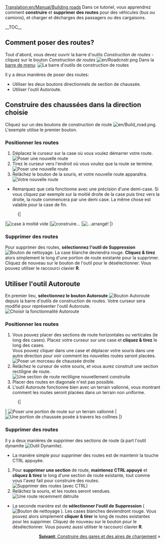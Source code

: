 [[Translation:en/Manual/Building roads]]
{{fr/Tutoriel}}
<!-- surtout pour la recherche par robot -->
Dans ce tutoriel, vous apprendrez comment '''construire''' et '''supprimer des routes''' pour des véhicules (bus ou camions), et charger et décharges des passagers ou des cargaisons.

__TOC__

==Comment poser des routes?==

Tout d'abord, vous devez ouvrir la barre d'outils ''Construction de routes'' - cliquez sur le bouton ''Construction de routes'' [[File:en/Roadcnstr.png]] Dans la [[fr/Interface du jeu#La barre de menu|barre de menu]]:
[[File:en/Road constructionnew.png|none|frame|La barre d'outils de construction de routes]]

Il y a deux manières de poser des routes:
* Utiliser les deux boutons directionnels de section de chaussée.
* Utiliser l'outil Autoroute.

== Construire des chaussées dans la direction choisie ==

Cliquez sur un des boutons de construction de route [[File:en/Build road.png]]. L'exemple utilise le premier bouton.

=== Positionner les routes ===
#Déplacez le curseur sur la case où vous voulez démarrer votre route.<br/>[[File:en/build roads01.png|none|frame|Poser une nouvelle route]]
#Tirez le curseur vers l'endroit où vous voulez que la route se termine.<br/>[[File:en/build roads02.png|none|frame|Poser une nouvelle route]]
#Relâchez le bouton de la souris, et votre nouvelle route apparaîtra.<br/>[[File:en/build roads03.png|none|frame|Votre nouvelle route]]

* Remarquez que cela fonctionne avec une précision d'une demi-case. Si vous cliquez par exemple sur la moitié droite de la case puis tirez vers la droite, la route commencera par une demi case. La même chose est valable pour la case de fin.
:{|
|[[File:en/build roads04.png|none|frame|case à moitié vide]]
|[[File:en/build roads05.png|none|frame|construire...]]
|[[File:en/build roads06.png|none|frame|...arrangé!]]
|}
=== Supprimer des routes === 
Pour supprimer des routes, '''sélectionnez l'outil de Suppression''' [[File:en/Toggle clear active.png|Bouton de nettoyage]]. La case blanche deviendra rouge. '''Cliquez & tirez''' alors simplement le long d'une portion de route existante pour la supprimer. Cliquez de nouveau sur le bouton de l'outil pour le désélectionner. Vous pouvez utiliser le raccourci clavier '''R'''.

== Utiliser l'outil Autoroute ==
En premier lieu, '''sélectionnez le bouton Autoroute''' [[File:en/Autoroad.png|Bouton Autoroute]] depuis la barre d'outils de construction de routes. Votre curseur sera modifié pour représenter l'outil Autoroute.
[[File:en/AutoroadTut1.png|none|frame|Choisir la fonctionnalité Autoroute]]

=== Positionner les routes ===
#Vous pouvez placer des sections de route horizontales ou verticales (le long des cases). Placez votre curseur sur une case et '''cliquez & tirez''' le long des cases.<br/>Vous pouvez cliquer dans une case et déplacer votre souris dans une autre direction pour voir comment les nouvelles routes seront placées.<br/>[[File:en/AutoroadTut2.png|none|frame|Poser un morceau de chaussée droite]]
#Relâchez le curseur de votre souris, et vous aurez construit une section rectiligne de route.<br/>[[File:en/AutoroadTut3.png|none|frame|Une section de route rectiligne nouvellement construite]]
#Placer des routes en diagonale n'est pas possible.
#L'outil Autoroute fonctionne bien avec un terrain vallonné, vous montrant comment les routes seront placées dans un terrain non uniforme.
:{|
| [[File:en/AutoroadTut5.png|none|frame|Poser une portion de route sur un terrain vallonné]]
| [[File:en/AutoroadTut6.png|none|frame|Une portion de chaussée posée à travers les collines]]
|}
=== Supprimer des routes ===
Il y a deux manières de supprimer des sections de route (à part l'outil dynamite [[File:en/Clear title.png|Outil Dynamite]]).

*La manière simple pour supprimer des routes est de maintenir la touche CTRL appuyée.

#Pour '''supprimer une section''' de route, '''maintenez CTRL appuyé''' et '''cliquez & tirez''' le long d'une section de route existante, tout comme vous l'avez fait pour construire des routes.<br/>[[File:en/AutoroadTut7.png|none|frame|Supprimer des routes (avec CTRL)]]
#Relâchez la souris, et les routes seront vendues.<br/>[[File:en/AutoroadTut8.png|none|frame|Une route récemment détruite]]

*La seconde manière est de '''sélectionner l'outil de Suppression''' ( [[File:en/Toggle clear active.png|Bouton de nettoyage]] ). Les cases blanches deviendront rouge. Vous pouvez alors simplement '''cliquer & tirer''' le long de routes existantes pour les supprimer. Cliquez de nouveau sur le bouton pour le désélectionner. Vous pouvez aussi utiliser le raccourci clavier '''R'''.

<span style="float: right">[[fr/Manual/Construction d'aires de chargement|'''Suivant''': Construire des gares et des aires de chargement]] &raquo;</span>
